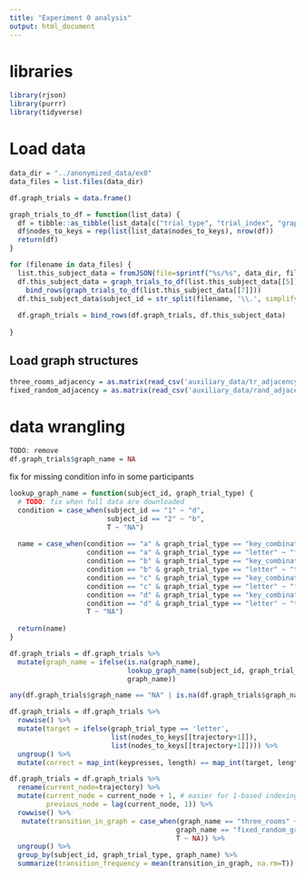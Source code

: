 ```yaml
---
title: "Experiment 0 analysis"
output: html_document
---
```


# libraries

```r
library(rjson)
library(purrr)
library(tidyverse)
```

# Load data

```r
data_dir = "../anonymized_data/ex0"
data_files = list.files(data_dir)

df.graph_trials = data.frame()

graph_trials_to_df = function(list_data) {
  df = tibble::as_tibble(list_data[c("trial_type", "trial_index", "graph_trial_type", "trajectory", "keypresses", "keypress_rts", "keyups", "keyup_rts")])
  df$nodes_to_keys = rep(list(list_data$nodes_to_keys), nrow(df))
  return(df)
}

for (filename in data_files) {
  list.this_subject_data = fromJSON(file=sprintf("%s/%s", data_dir, filename)) 
  df.this_subject_data = graph_trials_to_df(list.this_subject_data[[5]]) %>%
    bind_rows(graph_trials_to_df(list.this_subject_data[[7]]))
  df.this_subject_data$subject_id = str_split(filename, '\\.', simplify=T)[1, 1] 
  
  df.graph_trials = bind_rows(df.graph_trials, df.this_subject_data)
  
}
```

## Load graph structures

```r
three_rooms_adjacency = as.matrix(read_csv('auxiliary_data/tr_adjacency.csv', col_names=F))
fixed_random_adjacency = as.matrix(read_csv('auxiliary_data/rand_adjacency.csv', col_names=F))
```

# data wrangling
```r
TODO: remove
df.graph_trials$graph_name = NA
```

fix for missing condition info in some participants
```r

lookup_graph_name = function(subject_id, graph_trial_type) {
  # TODO: fix when full data are downloaded
  condition = case_when(subject_id == "1" ~ "d",
                        subject_id == "2" ~ "b",
                        T ~ "NA")
  
  name = case_when(condition == "a" & graph_trial_type == "key_combination" ~ "three_rooms", 
                   condition == "a" & graph_trial_type == "letter" ~ "fixed_random_graph_0",  
                   condition == "b" & graph_trial_type == "key_combination" ~ "three_rooms", 
                   condition == "b" & graph_trial_type == "letter" ~ "three_rooms",  
                   condition == "c" & graph_trial_type == "key_combination" ~ "fixed_random_graph_0", 
                   condition == "c" & graph_trial_type == "letter" ~ "fixed_random_graph_0",  
                   condition == "d" & graph_trial_type == "key_combination" ~ "fixed_random_graph_0", 
                   condition == "d" & graph_trial_type == "letter" ~ "three_rooms",  
                   T ~ "NA")
  
  return(name)
}

df.graph_trials = df.graph_trials %>%
  mutate(graph_name = ifelse(is.na(graph_name), 
                             lookup_graph_name(subject_id, graph_trial_type),
                             graph_name)) 

any(df.graph_trials$graph_name == "NA" | is.na(df.graph_trials$graph_name))
```

```r
df.graph_trials = df.graph_trials %>%
  rowwise() %>%
  mutate(target = ifelse(graph_trial_type == 'letter', 
                         list(nodes_to_keys[[trajectory+1]]),
                         list(nodes_to_keys[[trajectory+1]]))) %>%
  ungroup() %>%
  mutate(correct = map_int(keypresses, length) == map_int(target, length))
```

```r
df.graph_trials = df.graph_trials %>%
  rename(current_node=trajectory) %>%
  mutate(current_node = current_node + 1, # easier for 1-based indexing in R
         previous_node = lag(current_node, 1)) %>%
  rowwise() %>%
   mutate(transition_in_graph = case_when(graph_name == "three_rooms" ~ three_rooms_adjacency[previous_node, current_node] == 1,
                                         graph_name == "fixed_random_graph_0" ~ fixed_random_adjacency[previous_node, current_node] == 1,
                                         T ~ NA)) %>%
  ungroup() %>%
  group_by(subject_id, graph_trial_type, graph_name) %>%
  summarize(transition_frequency = mean(transition_in_graph, na.rm=T))
```

